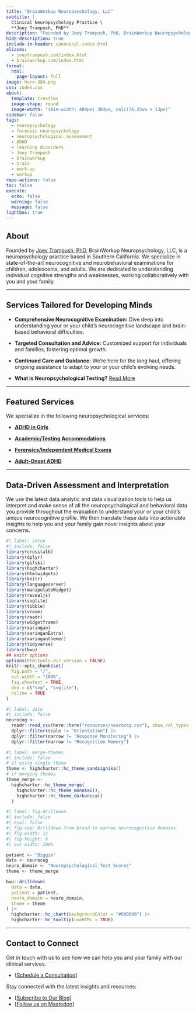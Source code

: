 ```yaml
---
title: "BrainWorkup Neuropsychology, LLC"
subtitle: | 
  Clinical Neuropsychology Practice \
  **Joey Trampush, PhD**
description: "Founded by Joey Trampush, PhD, BrainWorkup Neuropsychology, LLC is a neuropsychology practice based in Southern California. We specialize in state-of-the-art neurocognitive and neurobehavioral examinations for children, adolescents, and adults."
hide-description: true
include-in-header: canonical-index.html
aliases:
  - joeytrampush.com/index.html
  - brainworkup.com/index.html
format:
  html:
    page-layout: full
image: hero-384.png
css: index.css
about:
  template: trestles
  image-shape: round
  image-width: "(min-width: 400px) 303px, calc(76.25vw + 13px)"
sidebar: false
tags:
  - neuropsychology
  - forensic neuropsychology
  - neuropsychological assessment
  - ADHD
  - learning disorders
  - Joey Trampush
  - brainworkup
  - brain
  - work-up
  - workup
repo-actions: false
toc: false
execute: 
  echo: false
  warning: false
  message: false
lightbox: true
---
```


## About

Founded by [Joey Trampush, PhD](docs/joey-trampush/index.qmd), BrainWorkup Neuropsychology, LLC, is a neuropsychology practice based
in Southern California. We specialize in state-of-the-art neurocognitive and
neurobehavioral examinations for children, adolescents, and adults. We are dedicated to understanding individual cognitive strengths and
weaknesses, working collaboratively with you and your family. 

---

## Services Tailored for Developing Minds

- **Comprehensive Neurocognitive Examination:** Dive deep into understanding
your or your child's neurocognitive landscape and brain-based behavioral
difficulties.

- **Targeted Consultation and Advice:** Customized support for individuals and families, fostering optimal growth.

- **Continued Care and Guidance:** We're here for the long haul, offering
ongoing assistance to adapt to your or your child's evolving needs.

- **What is Neuropsychological Testing?** [Read More](https://internalmedicine.usc.edu/blog/what-is-neuropsychological-testing/)

---

## Featured Services

We specialize in the following neuropsychological services:

- [**ADHD in Girls**](docs/conditions-treated/adhd-in-girls/index.qmd)

- [**Academic/Testing Accommodations**](docs/conditions-treated/testing-accommodations/index.qmd)

- [**Forensics/Independent Medical Exams**](docs/forensic-neuropsychology/independent-medical-exam/index.qmd)

- [**Adult-Onset ADHD**](docs/adult-neuropsychology/adult-onset-adhd/index.qmd)

---

## Data-Driven Assessment and Interpretation

We use the latest data analytic and data visualization tools to help us
interpret and make sense of all the neuropsychological and behavioral data you
provide throughout the evaluation to understand
your or your child's unique neurocognitive profile. We then translate these data
into actionable insights to help you and your family gain novel insights about
your concerns.

```r
#| label: setup
#| include: false
library(crosstalk)
library(dplyr)
library(gifski)
library(highcharter)
library(htmlwidgets)
library(knitr)
library(languageserver)
library(manipulateWidget)
library(revealjs)
library(svglite)
library(tibble)
library(vroom)
library(readr)
library(widgetframe)
library(xaringan)
library(xaringanExtra)
library(xaringanthemer)
library(tidyverse)
library(bwu)
## knitr options
options(htmltools.dir.version = FALSE)
knitr::opts_chunk$set(
  fig.path = "/",
  out.width = "100%",
  fig.showtext = TRUE,
  dev = c("svg", "svglite"),
  hiline = TRUE
)
```

```r
#| label: data
#| include: false
neurocog <-
  readr::read_csv(here::here("resources/neurocog.csv"), show_col_types = TRUE) |>
  dplyr::filter(scale != "Orientation") |>
  dplyr::filter(narrow != "Response Monitoring") |>
  dplyr::filter(narrow != "Recognition Memory")
```

```r
#| label: merge-themes
#| include: false
# if using single theme
theme <- highcharter::hc_theme_sandsignika()
# if merging themes
theme_merge <-
  highcharter::hc_theme_merge(
    highcharter::hc_theme_monokai(),
    highcharter::hc_theme_darkunica()
  )
```

```r
#| label: fig-drilldown
#| include: false
#| eval: false
#| fig-cap: Drilldown from broad to narrow neurocognitive domains.
#| fig-width: 12
#| fig-height: 8
#| out-width: 100%

patient <- "Biggie"
data <- neurocog
neuro_domain <- "Neuropsychological Test Scores"
theme <- theme_merge

bwu::drilldown(
  data = data,
  patient = patient,
  neuro_domain = neuro_domain,
  theme = theme
) |>
  highcharter::hc_chart(backgroundColor = "#000000") |>
  highcharter::hc_tooltip(useHTML = TRUE)
```

---

## Contact to Connect

Get in touch with us to see how we can help you and your family with our
clinical services.

- [[Schedule a Consultation](docs/contact/index.qmd#online-inquiry)]

Stay connected with the latest insights and resources:

- [[Subscribe to Our Blog](docs/blog/index.qmd)]
- [[Follow us on Mastodon](https://fosstodon.org/@brainworkup)]

<!-- <iframe src="https://embeds.beehiiv.com/5bc0e45c-ef3e-4378-ada5-4861aa470ccf?slim=true" data-test-id="beehiiv-embed" height="52" frameborder="0" scrolling="no" style="margin: 0; border-radius: 0px !important; background-color: transparent;"></iframe> -->
